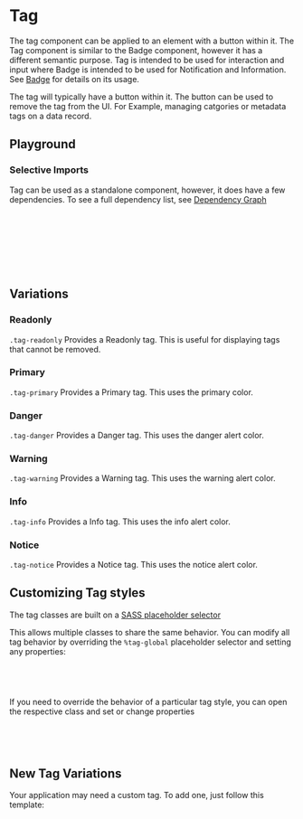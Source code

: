 
<Meta of={TagStories} />

# Tag

<div
  dangerouslySetInnerHTML={{
    __html: createSourceCodeLink({ link: 'components/tag.scss' }).outerHTML,
  }}
></div>

The tag component can be applied to an element with a button within it. The Tag component is similar to the Badge component, however it has a different semantic purpose. Tag is intended to be used for interaction and input where Badge is intended to be used for Notification and Information. See [Badge](?path=/docs/content-components-badge--docs) for details on its usage.

The tag will typically have a button within it. The button can be used to remove the tag from the UI. For Example, managing catgories or metadata tags on a data record.

## Playground

<Canvas of={TagStories.Readonly} />
<Controls of={TagStories.Readonly} />

### Selective Imports

Tag can be used as a standalone component, however, it does have a few dependencies. To see a full dependency list, see [Dependency Graph](?path=/docs/overview-selective-imports--docs#dependencies)

```css
// Depends on
@import '@rolemodel/optics/dist/scss/core/tokens';
@import '@rolemodel/optics/dist/scss/core/base';
@import '@rolemodel/optics/dist/scss/components/icon';

// Component
@import '@rolemodel/optics/dist/scss/components/tag';
```

## Variations

### Readonly

`.tag-readonly` Provides a Readonly tag. This is useful for displaying tags that cannot be removed.

<Canvas of={TagStories.Readonly} />

### Primary

`.tag-primary` Provides a Primary tag. This uses the primary color.

<Canvas of={TagStories.Primary} />

### Danger

`.tag-danger` Provides a Danger tag. This uses the danger alert color.

<Canvas of={TagStories.Danger} />

### Warning

`.tag-warning` Provides a Warning tag. This uses the warning alert color.

<Canvas of={TagStories.Warning} />

### Info

`.tag-info` Provides a Info tag. This uses the info alert color.

<Canvas of={TagStories.Info} />

### Notice

`.tag-notice` Provides a Notice tag. This uses the notice alert color.

<Canvas of={TagStories.Notice} />

## Customizing Tag styles

<div
  dangerouslySetInnerHTML={{
    __html: createAlert({
      title: 'Important!',
      description: 'These patterns represent how to customize the style of the tag for your project.',
    }).outerHTML,
  }}
></div>

The tag classes are built on a [SASS placeholder selector](https://sass-lang.com/documentation/style-rules/placeholder-selectors)

This allows multiple classes to share the same behavior. You can modify all tag behavior by overriding the `%tag-global` placeholder selector and setting any properties:

```css
%tag-global {
  background-color: var(--op-color-alerts-danger-base);
}
```

If you need to override the behavior of a particular tag style, you can open the respective class and set or change properties

```css
.tag-danger {
  background-color: var(--op-color-alerts-danger-base);
}
```

## New Tag Variations

<div
  dangerouslySetInnerHTML={{
    __html: createAlert({
      title: 'Important!',
      description: 'These patterns represent how to create new variations of the Tag for your project.',
    }).outerHTML,
  }}
></div>

Your application may need a custom tag. To add one, just follow this template:

```css
.tag-{name} {
  @extend %tag-global;
}
```
